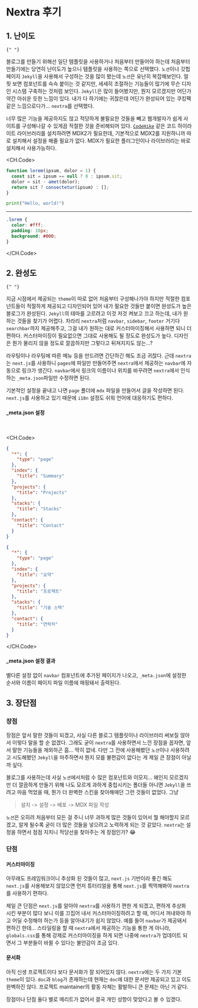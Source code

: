 
# Nextra 후기

## 1. 난이도

    {" "}

블로그를 만들기 위해선 일단 템플릿을 사용하거나 처음부터 만들어야 하는데
처음부터 만들기에는 당연히 난이도가 높으니 템플릿을 사용하는 쪽으로 선택했다.
`노션`이나 깃헙페이지 `Jekyll`을 사용해서 구성하는 것을 많이 봤는데 `노션`은
유난히 복잡해보인다. 얼핏 보면 컴포넌트를 슥슥 붙이는 것 같지만, 세세히
조절하는 기능들이 많기에 무슨 디자인 시스템 구축하는 것처럼 보인다. `Jekyll`은
많이 들어봤지만, 뭔지 모르겠지만 어딘가 약간 아쉬운 듯한 느낌이
있다. 내가 다 하기에는 귀찮은데 어딘가 완성되어 있는 쿠킹팩 같은 느낌으로다가...
`nextra`를 선택했다.

<Tree>
  <Folder name="기능" defaultOpen>
    <File name="마크다운" />
    <File name="코드 하이라이트" />
    <File name="이미지 최적화" />
    <File name="배포(Deploy)" />
    <File name="SSG / SSR" />
    <File name="SEO" />
  </Folder>
</Tree>

너무 많은 기능을 제공하지도 않고 적당하게 불필요한 것들을 빼고 웹개발자가
쉽게 사이트를 구성해나갈 수 있게끔 적절한 것을 준비해되어 있다. [`CodeHike`](https://codehike.org/demo/spotlight)
같은 코드 하이라이트 라이브러리를 설치하려면 MDX2가 필요한데, 기본적으로 MDX2를 지원하니까
따로 설치해서 설정을 해줄 필요가 없다. MDX가 필요한 플러그인이나 라이브러리는 바로 설치해서 사용가능하다.

<CH.Code>

```js app.js focus=2:4
function lorem(ipsum, dolor = 1) {
  const sit = ipsum == null ? 0 : ipsum.sit;
  dolor = sit - amet(dolor);
  return sit ? consectetur(ipsum) : [];
}
```

```python hello.py
print("Hello, world!")
```

---

```css styles.css
.lorem {
  color: #fff;
  padding: 10px;
  background: #000;
}
```

</CH.Code>

## 2. 완성도

    {" "}

지금 시점에서 제공되는 `theme`이 따로 없어 처음부터 구성해나가야 하지만
적절한 컴포넌트들이 적절하게 제공되고 디자인되어 있어 내가 필요한 것들만
붙이면 완성도가 높은 블로그가 완성된다. `Jekyll`의 테마를 고르려고
이것 저것 켜보고 끄고 하는데, 내가 원하는 것들을 찾기가 어렵다. 차라리
`nextra`처럼 `navbar`, `sidebar`, `footer` 거기다 `searchbar`까지
제공해주고, 그걸 내가 원하는 대로 커스터마이징해서 사용하면 되니 더 편하다.
커스터마이징이 필요없으면 그대로 사용해도 될 정도로 완성도가 높다.
디자인은 뭔가 물리지 않을 정도로 깔끔하지만 그렇다고 뒤쳐지지도 않는...?

라우팅이나 라우팅에 따른 메뉴 등을 만드려면 간단하긴 해도 조금 귀찮다.
근데 `nextra`는 `next.js`를 사용하니 `pages`에 파일만 만들어주면
`nextra`에서 제공하는 `navbar`에 자동으로 링크가 생긴다. `navbar`에서
링크의 이름이나 위치를 바꾸려면 `nextra`에서 인식하는 `_meta.json`파일만 수정하면 된다.

기본적인 설정을 끝내고 나면 `page` 폴더에 `mdx` 파일을 만들어서 글을 작성하면 된다.
`next.js`를 사용하고 있기 때문에 `i18n` 설정도 쉬워 언어에 대응하기도 편하다.

#### \_meta.json 설정


<Screenshot src={MetaJsonScreenshot} alt="_meta.json.screenshot" />

<br />

<CH.Code>
```json _meta.en.json
{
  "*": {
    "type": "page"
  },
  "index": {
    "title": "Summary"
  },
  "projects": {
    "title": "Projects"
  },
  "stacks": {
    "title": "Stacks"
  },
  "contact": {
    "title": "Contact"
  }
}
```

```json _meta.ko.json
{
  "*": {
    "type": "page"
  },
  "index": {
    "title": "요약"
  },
  "projects": {
    "title": "프로젝트"
  },
  "stacks": {
    "title": "기술 스택"
  },
  "contact": {
    "title": "연락처"
  }
}
```

</CH.Code>

#### \_meta.json 설정 결과


<Screenshot src={NavbarScreenshot} alt="navbar.screenshot" />

별다른 설정 없이 `navbar` 컴포넌트에 추가된 페이지가 나오고, `_meta.json`에 설정한
순서와 이름이 페이지 파일 이름에 매핑돼서 출력된다.

## 3. 장단점

### 장점

장점은 앞서 말한 것들이 되겠고, 사실 다른 블로그 템플릿이나 라이브러리 써보질 않아서
이렇다 말을 할 순 없겠다. 그래도 굳이 `nextra`를 사용하면서 느낀 장점을 꼽자면, 앞서 말한 기능들을 제외하곤
흠... 딱히 없네. 다만 그 전에 사용해봤던 `노션`이나 사용하려고 시도해봤던 `Jekyll`을 마주하면서
뭔지 모를 불편감이 없다는 게 제일 큰 장점이 아닐까 싶다.

블로그를 사용하는데 사실 `노션`에서처럼 수 많은 컴포넌트와 이모지... 왜인지 모르겠지만
더 깔끔하게 만들기 위해 나도 모르게 과하게 중첩시키는 폴더들 아니면 `Jekyll`을 쓰려고
마음 먹었을 때, 뭔가 더 완벽한 스킨을 찾아해매던 그런 것들이 없었다. 그냥

> 설치 -> 설정 -> 배포 -> MDX 파일 작성

`노션`은 오히려 처음부터 모든 걸 주니 너무 과하게 많은 것들이 있어서 뭘 해야할지 모르겠고,
알게 될수록 굳이 더 많은 것들을 넣으려고 노력하게 되는 것 같았다.
`nextra`는 설정을 하면서 점점 지치니 적당선을 찾아주는 게 장점인가? 😂

### 단점

#### 커스터마이징

아무래도 프레임워크이니 추상화 된 것들이 많고, `next.js` 기반이라 좋긴 해도 `next.js`를 사용해보지
않았으면 먼저 튜터리얼을 통해 `next.js`를 찍먹해봐야 `nextra`를 사용하기 편하다.

제일 큰 단점은 `next.js`를 알아야 `nextra`를 사용하기 편한 게 되겠고, 편하게 추상화 시킨
부분이 많다 보니 이를 끄집어 내서 커스터마이징하려고 할 때, 어디서 꺼내와야 하고 어딜
수정해야 하는가 등을 알아내기가 쉽지 않았다. 예를 들어 `navbar`가 제공돼서 편하긴 한데...
스타일링을 할 때 `nextra`에서 제공하는 기능을 통한 게 아니라, `globals.css`를 통해
강제로 커스터마이징을 하게 되면 나중에 `nextra`가 업데이트 되면서 그 부분들이 바뀔 수 있다는
불안감이 조금 있다.

#### 문서화

아직 신생 프로젝트이다 보다 문서화가 잘 되어있지 않다. `nextra`에는 두 가지 기본 `theme`이 있다.
`doc`과 `blog`가 존재하는데 현재는 `doc`에 대한 문서만 제공되고 있고 이도 완벽하진 않다.
프로젝트 maintainer의 활동 자체는 활발하니 큰 문제는 아닌 거 같다.

장점이나 단점 둘다 별로 메리트가 없어서 결국 개인 성향이 맞았다고 볼 수 있겠다.
